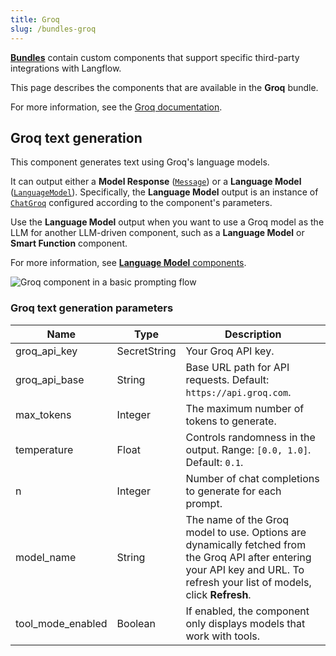 ```yaml
---
title: Groq
slug: /bundles-groq
---
```



<Icon name="Blocks" aria-hidden="true" /> [**Bundles**](/components-bundle-components)  contain custom components that support specific third-party integrations with Langflow.

This page describes the components that are available in the **Groq** bundle.

For more information, see the [Groq documentation](https://groq.com/).

## Groq text generation

This component generates text using Groq's language models.

It can output either a **Model Response** ([`Message`](/data-types#message)) or a **Language Model** ([`LanguageModel`](/data-types#languagemodel)).
Specifically, the **Language Model** output is an instance of [`ChatGroq`](https://python.langchain.com/docs/integrations/chat/groq/) configured according to the component's parameters.

Use the **Language Model** output when you want to use a Groq model as the LLM for another LLM-driven component, such as a **Language Model** or **Smart Function** component.

For more information, see [**Language Model** components](/components-models).

![Groq component in a basic prompting flow](/img/component-groq.png)

### Groq text generation parameters

| Name | Type | Description |
|------|------|-------------|
| groq_api_key | SecretString | Your Groq API key. |
| groq_api_base | String | Base URL path for API requests. Default: `https://api.groq.com`. |
| max_tokens | Integer | The maximum number of tokens to generate. |
| temperature | Float | Controls randomness in the output. Range: `[0.0, 1.0]`. Default: `0.1`. |
| n | Integer | Number of chat completions to generate for each prompt. |
| model_name | String | The name of the Groq model to use. Options are dynamically fetched from the Groq API after entering your API key and URL. To refresh your list of models, click <Icon name="RefreshCw" aria-hidden="true"/> **Refresh**. |
| tool_mode_enabled | Boolean | If enabled, the component only displays models that work with tools. |